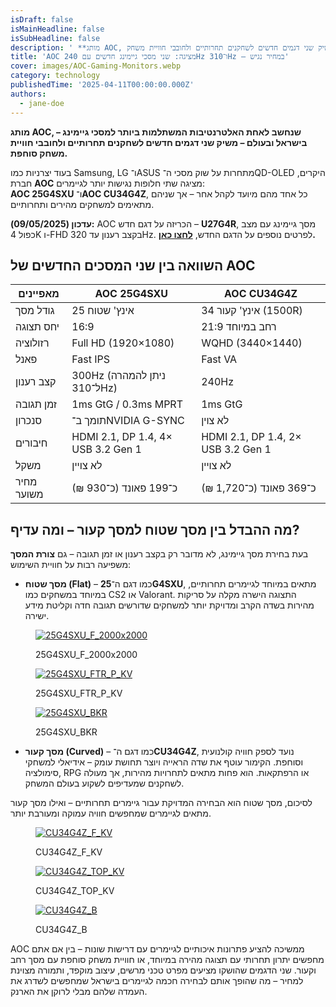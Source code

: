 ```yaml
---
isDraft: false
isMainHeadline: false
isSubHeadline: false
description: ' **מותג AOC, שנחשב לאחת האלטרנטיבות המשתלמות ביותר למסכי גיימינג – בישראל ובעולם – משיק שני דגמים חדשים לשחקנים תחרותיים ולחובבי חוויית משחק'
title: 'AOC מציגה: שני מסכי גיימינג חדשים עם 240Hz ו־310Hz – במחיר נגיש'
cover: images/AOC-Gaming-Monitors.webp
category: technology
publishedTime: '2025-04-11T00:00:00.000Z'
authors:
  - jane-doe
---
```


**מותג AOC, שנחשב לאחת האלטרנטיבות המשתלמות ביותר למסכי גיימינג – בישראל ובעולם – משיק שני דגמים חדשים לשחקנים תחרותיים ולחובבי חוויית משחק סוחפת.**

בעוד יצרניות כמו Samsung, LG ו־ASUS מתחרות על שוק מסכי ה־QD-OLED היקרים, חברת **AOC** מציגה שתי חלופות נגישות יותר לגיימרים:  
**AOC 25G4SXU** ו־**AOC CU34G4Z**, כל אחד מהם מיועד לקהל אחר – אך שניהם מתאימים למשחקים מהירים ותחרותיים.

**עדכון (09/05/2025):** AOC הכריזה על דגם חדש – **U27G4R**, מסך גיימינג עם מצב כפול 4K ו-FHD בקצב רענון עד 320Hz. לפרטים נוספים על הדגם החדש, **[לחצו כאן](https://techhorizons.co.il/aoc-u27g4r-320hz-dual-frame-2025/).**

## **השוואה בין שני המסכים החדשים של AOC**

| מאפיינים | AOC 25G4SXU | AOC CU34G4Z |
| --- | --- | --- |
| גודל מסך | 25 אינץ' שטוח | 34 אינץ' קעור (1500R) |
| יחס תצוגה | 16:9 | 21:9 רחב במיוחד |
| רזולוציה | Full HD (1920×1080) | WQHD (3440×1440) |
| פאנל | Fast IPS | Fast VA |
| קצב רענון | 300Hz (ניתן להמהרה ל־310Hz) | 240Hz |
| זמן תגובה | 1ms GtG / 0.3ms MPRT | 1ms GtG |
| סנכרון | תומך ב־NVIDIA G-SYNC | לא צוין |
| חיבורים | HDMI 2.1, DP 1.4, 4× USB 3.2 Gen 1 | HDMI 2.1, DP 1.4, 2× USB 3.2 Gen 1 |
| משקל | לא צויין | לא צויין |
| מחיר משוער | כ־199 פאונד (כ־930 ₪) | כ־369 פאונד (כ־1,720 ₪) |

## **מה ההבדל בין מסך שטוח למסך קעור – ומה עדיף?**

בעת בחירת מסך גיימינג, לא מדובר רק בקצב רענון או זמן תגובה – גם **צורת המסך** משפיעה רבות על חוויית השימוש:

- **מסך שטוח (Flat)** – כמו דגם ה־**25G4SXU**, מתאים במיוחד לגיימרים תחרותיים, במיוחד במשחקים כמו CS2 או Valorant. התצוגה הישרה מקלה על סריקות מהירות בשדה הקרב ומדויקת יותר למשחקים שדורשים תגובה חדה וקליטת מידע ישירה.
    

<figure>

[![25G4SXU_F_2000x2000](images/25G4SXU_F_2000x2000-900x900.webp)](https://techhorizons.co.il/wp-content/uploads/2025/04/25G4SXU_F_2000x2000.webp)

<figcaption>

25G4SXU\_F\_2000x2000

</figcaption>

</figure>

<figure>

[![25G4SXU_FTR_P_KV](images/25G4SXU_FTR_P_KV-967x900.webp)](https://techhorizons.co.il/wp-content/uploads/2025/04/25G4SXU_FTR_P_KV.webp)

<figcaption>

25G4SXU\_FTR\_P\_KV

</figcaption>

</figure>

<figure>

[![25G4SXU_BKR](images/25G4SXU_BKR-967x900.webp)](https://techhorizons.co.il/wp-content/uploads/2025/04/25G4SXU_BKR.webp)

<figcaption>

25G4SXU\_BKR

</figcaption>

</figure>

- **מסך קעור (Curved)** – כמו דגם ה־**CU34G4Z**, נועד לספק חוויה קולנועית וסוחפת. הקימור עוטף את שדה הראייה ויוצר תחושת עומק – אידיאלי למשחקי סימולציה, RPG או הרפתקאות. הוא פחות מתאים לתחרויות מהירות, אך מעולה לשחקנים שמעדיפים לשקוע בעולם המשחק.
    

לסיכום, מסך שטוח הוא הבחירה המדויקת עבור גיימרים תחרותיים – ואילו מסך קעור מתאים לגיימרים שמחפשים חוויה עמוקה ומעורבת יותר.

<figure>

[![CU34G4Z_F_KV](images/CU34G4Z_F_KV-967x900.webp)](https://techhorizons.co.il/wp-content/uploads/2025/04/CU34G4Z_F_KV.webp)

<figcaption>

CU34G4Z\_F\_KV

</figcaption>

</figure>

<figure>

[![CU34G4Z_TOP_KV](images/CU34G4Z_TOP_KV-967x900.webp)](https://techhorizons.co.il/wp-content/uploads/2025/04/CU34G4Z_TOP_KV.webp)

<figcaption>

CU34G4Z\_TOP\_KV

</figcaption>

</figure>

<figure>

[![CU34G4Z_B](images/CU34G4Z_B-967x900.webp)](https://techhorizons.co.il/wp-content/uploads/2025/04/CU34G4Z_B.webp)

<figcaption>

CU34G4Z\_B

</figcaption>

</figure>

AOC ממשיכה להציע פתרונות איכותיים לגיימרים עם דרישות שונות – בין אם אתם מחפשים יתרון תחרותי עם תצוגה מהירה במיוחד, או חוויית משחק סוחפת עם מסך רחב וקעור. שני הדגמים שהושקו מציעים מפרט טכני מרשים, עיצוב מוקפד, ותמורה מצוינת למחיר – מה שהופך אותם לבחירה חכמה לגיימרים בישראל שמחפשים לשדרג את העמדה שלהם מבלי לרוקן את הארנק.

